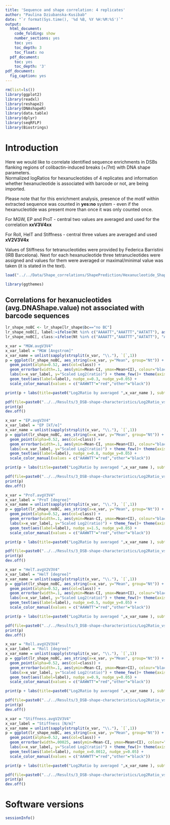 ```yaml
---
title: 'Sequence and shape correlation: 4 replicates'
author: "Paulina Dziubanska-Kusibab"
date: "`r format(Sys.time(), '%d %B, %Y %H:%M:%S')`"
output:
  html_document:
    code_folding: show
    number_sections: yes
    toc: yes
    toc_depth: 3
    toc_float: no
  pdf_document:
    toc: yes
    toc_depth: '3'
pdf_document:
  fig_caption: yes
---
```


```r
rm(list=ls())
library(ggplot2)
library(readxl)
library(reshape2)
library(DNAshapeR)
library(data.table)
library(dplyr)
library(seqRFLP)
library(Biostrings)
```

# Introduction
Here we would like to correlate identified sequence enrichments in DSBs flanking regions of colibactin-induced breaks (+/7nt) with DNA shape parameters.  
Normalized logRatios for hexanucleotides of 4 replicates and information whether hexanucleotide is associated with barcode or not, are being imported.  
  
Please note that for this enrichment analysis, presence of the motif within extracted sequence was counted in **yes:no** system - even if the hexanucleotide was present more than once it was only counted once.  
   
For MGW, EP and ProT - central two values are averaged and used for the correlation **xxV3V4xx**  

For Roll, HelT and Stiffness - central three values are averaged and used **xV2V3V4x**  

Values of Stiffness for tetranucleotides were provided by Federica Barristini (IRB Barcelona). Next for each hexanucleotide three tetranucleotides were assigned and values for them were averaged or maximal/minimal value was taken (it is stated in the text).

```r
load("../../Data/Shape_correlations/ShapePrediction/Hexanucleotide_Shape_and_Enrichment.Rdata")
```

```r
library(ggthemes)
```

## Correlations for hexanucleotides (avg.DNAShape.value) not associated with barcode sequences
```r
lr_shape_noBC <- lr_shape[lr_shape$bc=="no BC"]
lr_shape_noBC[, label:=ifelse(Nt %in% c("AAAATT","AAATTT","AATATT"), as.character(Nt), "")]
lr_shape_noBC[, class:=ifelse(Nt %in% c("AAAATT","AAATTT","AATATT"), "AAWWTT", "other")]
```

```r
x_var = "MGW.avgV3V4"
x_var_label = "MGW [Angstrom]"
x_var_name = unlist(sapply(strsplit(x_var, "\\."), `[`,1))
p = ggplot(lr_shape_noBC, aes_string(x=x_var, y="Mean", group="Nt")) +
  geom_point(alpha=0.52, aes(col=class)) +
  geom_errorbar(width=.1, aes(ymin=Mean-CI, ymax=Mean+CI), colour="black", alpha=0.1) + 
  labs(x=x_var_label, y="Scaled Log2(ratio)") + theme_few()+ theme(axis.text = element_text(size=12), legend.position="none") + 
  geom_text(aes(label=label), nudge_x=0.3, nudge_y=0.05) + 
  scale_color_manual(values = c("AAWWTT"="red","other"="black")) 

print(p + labs(title=paste0("Log2Ratio by averaged ",x_var_name ), subtitle = "Error bars are 95% CI") )

```

```r
pdf(file=paste0("../../Results/3_DSB-shape-characteristics/Log2Ratio_vs_Mean_",x_var_name,"_HN_no_BC.pdf"), width = 6, height = 4)
print(p)
dev.off()
```

```r
x_var = "EP.avgV3V4"
x_var_label = "EP [kT/e]"
x_var_name = unlist(sapply(strsplit(x_var, "\\."), `[`,1))
p = ggplot(lr_shape_noBC, aes_string(x=x_var, y="Mean", group="Nt")) +
  geom_point(alpha=0.52, aes(col=class)) +
  geom_errorbar(width=.1, aes(ymin=Mean-CI, ymax=Mean+CI), colour="black", alpha=0.1) + 
  labs(x=x_var_label, y="Scaled Log2(ratio)") + theme_few()+ theme(axis.text = element_text(size=12), legend.position="none") + 
  geom_text(aes(label=label), nudge_x=0.8, nudge_y=0.05) + 
  scale_color_manual(values = c("AAWWTT"="red","other"="black")) 

print(p + labs(title=paste0("Log2Ratio by averaged ",x_var_name ), subtitle = "Error bars are 95% CI") )

```

```r
pdf(file=paste0("../../Results/3_DSB-shape-characteristics/Log2Ratio_vs_Mean_",x_var_name,"_HN_no_BC.pdf"), width = 6, height = 4)
print(p)
dev.off()
```

```r
x_var = "ProT.avgV3V4"
x_var_label = "ProT [degree]"
x_var_name = unlist(sapply(strsplit(x_var, "\\."), `[`,1))
p = ggplot(lr_shape_noBC, aes_string(x=x_var, y="Mean", group="Nt")) +
  geom_point(alpha=0.52, aes(col=class)) +
  geom_errorbar(width=.1, aes(ymin=Mean-CI, ymax=Mean+CI), colour="black", alpha=0.1) + 
  labs(x=x_var_label, y="Scaled Log2(ratio)") + theme_few()+ theme(axis.text = element_text(size=12), legend.position="none") + 
  geom_text(aes(label=label), nudge_x=1.5, nudge_y=0.05) + 
  scale_color_manual(values = c("AAWWTT"="red","other"="black")) 

print(p + labs(title=paste0("Log2Ratio by averaged ",x_var_name ), subtitle = "Error bars are 95% CI") )

```

```r
pdf(file=paste0("../../Results/3_DSB-shape-characteristics/Log2Ratio_vs_Mean_",x_var_name,"_HN_no_BC.pdf"), width = 6, height = 4)
print(p)
dev.off()
```

```r
x_var = "HelT.avgV2V3V4"
x_var_label = "HelT [degree]"
x_var_name = unlist(sapply(strsplit(x_var, "\\."), `[`,1))
p = ggplot(lr_shape_noBC, aes_string(x=x_var, y="Mean", group="Nt")) +
  geom_point(alpha=0.52, aes(col=class)) +
  geom_errorbar(width=.1, aes(ymin=Mean-CI, ymax=Mean+CI), colour="black", alpha=0.1) + 
  labs(x=x_var_label, y="Scaled Log2(ratio)") + theme_few()+ theme(axis.text = element_text(size=12), legend.position="none") + 
  geom_text(aes(label=label), nudge_x=0.5, nudge_y=0.05) + 
  scale_color_manual(values = c("AAWWTT"="red","other"="black")) 

print(p + labs(title=paste0("Log2Ratio by averaged ",x_var_name ), subtitle = "Error bars are 95% CI") )

```

```r
pdf(file=paste0("../../Results/3_DSB-shape-characteristics/Log2Ratio_vs_Mean_",x_var_name,"_HN_no_BC.pdf"), width = 6, height = 4)
print(p)
dev.off()
```

```r
x_var = "Roll.avgV2V3V4"
x_var_label = "Roll [degree]"
x_var_name = unlist(sapply(strsplit(x_var, "\\."), `[`,1))
p = ggplot(lr_shape_noBC, aes_string(x=x_var, y="Mean", group="Nt")) +
  geom_point(alpha=0.52, aes(col=class)) +
  geom_errorbar(width=.1, aes(ymin=Mean-CI, ymax=Mean+CI), colour="black", alpha=0.1) + 
  labs(x=x_var_label, y="Scaled Log2(ratio)") + theme_few()+ theme(axis.text = element_text(size=12), legend.position="none") + 
  geom_text(aes(label=label), nudge_x=0.9, nudge_y=0.05) + 
  scale_color_manual(values = c("AAWWTT"="red","other"="black")) 

print(p + labs(title=paste0("Log2Ratio by averaged ",x_var_name ), subtitle = "Error bars are 95% CI") )

```

```r
pdf(file=paste0("../../Results/3_DSB-shape-characteristics/Log2Ratio_vs_Mean_",x_var_name,"_HN_no_BC.pdf"), width = 6, height = 4)
print(p)
dev.off()
```

```r
x_var = "Stiffness.avgV2V3V4"
x_var_label = "Stiffness [N/m]"
x_var_name = unlist(sapply(strsplit(x_var, "\\."), `[`,1))
p = ggplot(lr_shape_noBC, aes_string(x=x_var, y="Mean", group="Nt")) +
  geom_point(alpha=0.52, aes(col=class)) +
  geom_errorbar(width=.00025, aes(ymin=Mean-CI, ymax=Mean+CI), colour="black", alpha=0.1) + 
  labs(x=x_var_label, y="Scaled Log2(ratio)") + theme_few()+ theme(axis.text = element_text(size=12), legend.position="none") + 
  geom_text(aes(label=label), nudge_x=0.0012, nudge_y=0.05) + 
  scale_color_manual(values = c("AAWWTT"="red","other"="black")) 

print(p + labs(title=paste0("Log2Ratio by averaged ",x_var_name ), subtitle = "Error bars are 95% CI") )

```

```r
pdf(file=paste0("../../Results/3_DSB-shape-characteristics/Log2Ratio_vs_Mean_",x_var_name,"_HN_no_BC.pdf"), width = 6, height = 4)
print(p)
dev.off()
```

# Software versions
```r
sessionInfo()
```
